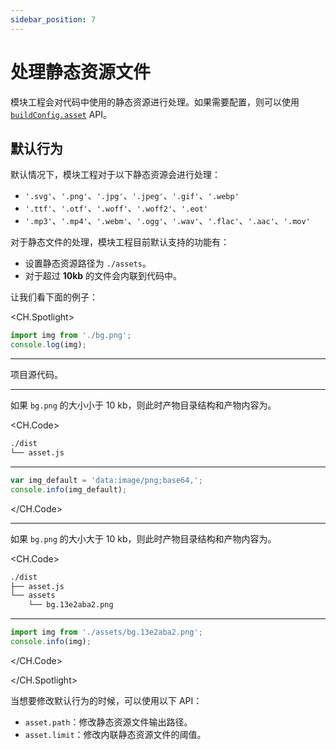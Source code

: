 ```yaml
---
sidebar_position: 7
---
```


# 处理静态资源文件

模块工程会对代码中使用的静态资源进行处理。如果需要配置，则可以使用 [`buildConfig.asset`](/api/config/build-config#asset) API。

## 默认行为

默认情况下，模块工程对于以下静态资源会进行处理：

- `'.svg'`、`'.png'`、`'.jpg'`、`'.jpeg'`、`'.gif'`、`'.webp'`
- `'.ttf'`、`'.otf'`、`'.woff'`、`'.woff2'`、`'.eot'`
- `'.mp3'`、`'.mp4'`、`'.webm'`、`'.ogg'`、`'.wav'`、`'.flac'`、`'.aac'`、`'.mov'`

对于静态文件的处理，模块工程目前默认支持的功能有：

- 设置静态资源路径为 `./assets`。
- 对于超过 **10kb** 的文件会内联到代码中。

让我们看下面的例子：

<CH.Spotlight>

```ts ./src/asset.ts
import img from './bg.png';
console.log(img);
```

---

项目源代码。

---

如果 `bg.png` 的大小小于 10 kb，则此时产物目录结构和产物内容为。

<CH.Code>

```bash
./dist
└── asset.js
```

---

```js ./dist/asset.js
var img_default = 'data:image/png;base64,';
console.info(img_default);
```

</CH.Code>

---

如果 `bg.png` 的大小大于 10 kb，则此时产物目录结构和产物内容为。

<CH.Code>

```bash
./dist
├── asset.js
└── assets
    └── bg.13e2aba2.png
```

---

```js ./dist/asset.js
import img from './assets/bg.13e2aba2.png';
console.info(img);
```

</CH.Code>

</CH.Spotlight>

当想要修改默认行为的时候，可以使用以下 API：

- `asset.path`：修改静态资源文件输出路径。
- `asset.limit`：修改内联静态资源文件的阈值。

